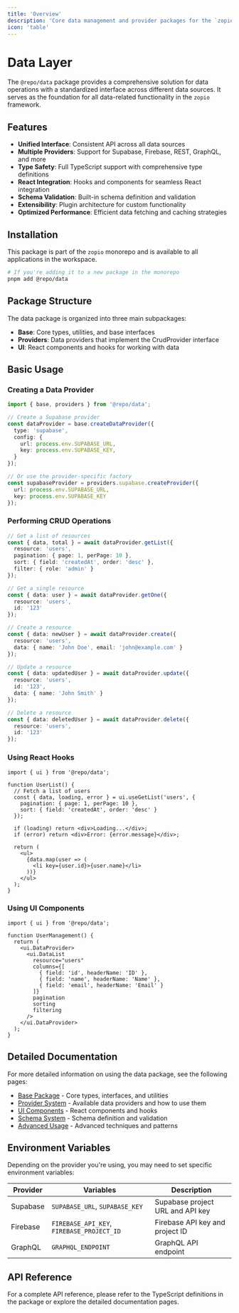 ```yaml
---
title: 'Overview'
description: 'Core data management and provider packages for the `zopio` framework'
icon: 'table'
---
```


# Data Layer

The `@repo/data` package provides a comprehensive solution for data operations with a standardized interface across different data sources. It serves as the foundation for all data-related functionality in the `zopio` framework.

## Features

- **Unified Interface**: Consistent API across all data sources
- **Multiple Providers**: Support for Supabase, Firebase, REST, GraphQL, and more
- **Type Safety**: Full TypeScript support with comprehensive type definitions
- **React Integration**: Hooks and components for seamless React integration
- **Schema Validation**: Built-in schema definition and validation
- **Extensibility**: Plugin architecture for custom functionality
- **Optimized Performance**: Efficient data fetching and caching strategies

## Installation

This package is part of the `zopio` monorepo and is available to all applications in the workspace.

```bash
# If you're adding it to a new package in the monorepo
pnpm add @repo/data
```

## Package Structure

The data package is organized into three main subpackages:

- **Base**: Core types, utilities, and base interfaces
- **Providers**: Data providers that implement the CrudProvider interface
- **UI**: React components and hooks for working with data

## Basic Usage

### Creating a Data Provider

```typescript
import { base, providers } from '@repo/data';

// Create a Supabase provider
const dataProvider = base.createDataProvider({
  type: 'supabase',
  config: {
    url: process.env.SUPABASE_URL,
    key: process.env.SUPABASE_KEY,
  }
});

// Or use the provider-specific factory
const supabaseProvider = providers.supabase.createProvider({
  url: process.env.SUPABASE_URL,
  key: process.env.SUPABASE_KEY
});
```

### Performing CRUD Operations

```typescript
// Get a list of resources
const { data, total } = await dataProvider.getList({
  resource: 'users',
  pagination: { page: 1, perPage: 10 },
  sort: { field: 'createdAt', order: 'desc' },
  filter: { role: 'admin' }
});

// Get a single resource
const { data: user } = await dataProvider.getOne({
  resource: 'users',
  id: '123'
});

// Create a resource
const { data: newUser } = await dataProvider.create({
  resource: 'users',
  data: { name: 'John Doe', email: 'john@example.com' }
});

// Update a resource
const { data: updatedUser } = await dataProvider.update({
  resource: 'users',
  id: '123',
  data: { name: 'John Smith' }
});

// Delete a resource
const { data: deletedUser } = await dataProvider.delete({
  resource: 'users',
  id: '123'
});
```

### Using React Hooks

```tsx
import { ui } from '@repo/data';

function UserList() {
  // Fetch a list of users
  const { data, loading, error } = ui.useGetList('users', {
    pagination: { page: 1, perPage: 10 },
    sort: { field: 'createdAt', order: 'desc' }
  });

  if (loading) return <div>Loading...</div>;
  if (error) return <div>Error: {error.message}</div>;

  return (
    <ul>
      {data.map(user => (
        <li key={user.id}>{user.name}</li>
      ))}
    </ul>
  );
}
```

### Using UI Components

```tsx
import { ui } from '@repo/data';

function UserManagement() {
  return (
    <ui.DataProvider>
      <ui.DataList
        resource="users"
        columns={[
          { field: 'id', headerName: 'ID' },
          { field: 'name', headerName: 'Name' },
          { field: 'email', headerName: 'Email' }
        ]}
        pagination
        sorting
        filtering
      />
    </ui.DataProvider>
  );
}
```

## Detailed Documentation

For more detailed information on using the data package, see the following pages:

- [Base Package](/packages/data/base) - Core types, interfaces, and utilities
- [Provider System](/packages/data/providers) - Available data providers and how to use them
- [UI Components](/packages/data/ui) - React components and hooks
- [Schema System](/packages/data/schema) - Schema definition and validation
- [Advanced Usage](/packages/data/advanced) - Advanced techniques and patterns

## Environment Variables

Depending on the provider you're using, you may need to set specific environment variables:

| Provider | Variables | Description |
| --- | --- | --- |
| Supabase | `SUPABASE_URL`, `SUPABASE_KEY` | Supabase project URL and API key |
| Firebase | `FIREBASE_API_KEY`, `FIREBASE_PROJECT_ID` | Firebase API key and project ID |
| GraphQL | `GRAPHQL_ENDPOINT` | GraphQL API endpoint |

## API Reference

For a complete API reference, please refer to the TypeScript definitions in the package or explore the detailed documentation pages.
